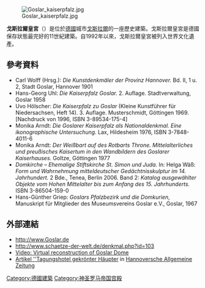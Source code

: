 [[File:Goslar_kaiserpfalz.jpg|thumb]]

'''戈斯拉爾皇宮'''（{{lang-de|Kaiserpfalz Goslar}}）是位於[[德國|德國]]城市[[戈斯拉爾|戈斯拉爾]]的一座歷史建築。戈斯拉爾皇宮是德國保存狀態最完好的11世紀建築。自1992年以來，戈斯拉爾皇宮被列入世界文化遺產。
== 參考資料 ==
* Carl Wolff (Hrsg.): ''Die Kunstdenkmäler der Provinz Hannover.'' Bd. II, 1 u. 2, Stadt Goslar, Hannover 1901
* Hans-Georg Uhl: ''Die Kaiserpfalz Goslar.'' 2. Auflage. Stadtverwaltung, Goslar 1958
* Uvo Hölscher: ''Die Kaiserpfalz zu Goslar'' (Kleine Kunstführer für Niedersachsen, Heft 14). 3. Auflage. Musterschmidt, Göttingen 1969. [Nachdruck von 1996, ISBN 3-89534-175-4]
* Monika Arndt: ''Die Goslarer Kaiserpfalz als Nationaldenkmal. Eine ikonographische Untersuchung.'' Lax, Hildesheim 1976, ISBN 3-7848-4011-6
* Monika Arndt: ''Der Weißbart auf des Rotbarts Throne. Mittelalterliches und preußisches Kaisertum in den Wandbildern des Goslarer Kaiserhauses.'' Goltze, Göttingen 1977
* ''Domkirche – Ehemalige Stiftskirche St. Simon und Juda.'' In: Helga Wäß: ''Form und Wahrnehmung mitteldeutscher Gedächtnisskulptur im 14. Jahrhundert.'' 2 Bde., Tenea, Berlin 2006. Band 2: ''Katalog ausgewählter Objekte vom Hohen Mittelalter bis zum Anfang des 15. Jahrhunderts.'' ISBN 3-86504-159-0
* Hans-Günther Griep: ''Goslars Pfalzbezirk und die Domkurien'', Manuskript für Mitglieder des Museumsvereins Goslar e.V., Goslar, 1967
== 外部連結 ==
{{Commonscat|Kaiserpfalz Goslar}}
* http://www.Goslar.de {{Wayback|url=http://www.goslar.de/ |date=20070917161652 }}
* http://www.schaetze-der-welt.de/denkmal.php?id=103 {{Wayback|url=http://www.schaetze-der-welt.de/denkmal.php?id=103 |date=20060909034600 }}
* [https://web.archive.org/web/20090511153732/http://video.tu-clausthal.de/clips/dom-gs/ Video: Virtual reconstruction of Goslar Dome]
* [https://web.archive.org/web/20120317235323/http://www.haz.de/Freizeit/Ausfluege/Schloesser-Burgen/Tagungshotel-gekroenter-Haeupter Artikel ''Tagungshotel gekrönter Häupter] in [[Hannoversche_Allgemeine_Zeitung|Hannoversche Allgemeine Zeitung]]
{{Coord|51|54|10|N|10|25|33|E|type:landmark_region:DE-NI|display=title}}
[[Category:德國建築|Category:德國建築]]
[[Category:神圣罗马帝国宫殿|Category:神圣罗马帝国宫殿]]